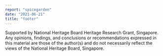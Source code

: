 ```yaml
---
report: "spicegarden"
date: "2021-06-21"
title: "footer"
---
```


Supported by National Heritage Board Heritage Research Grant, Singapore. Any opinions, findings, and conclusions or recommendations expressed in this material are those of the author(s) and do not necessarily reflect the views of the National Heritage Board, Singapore.
